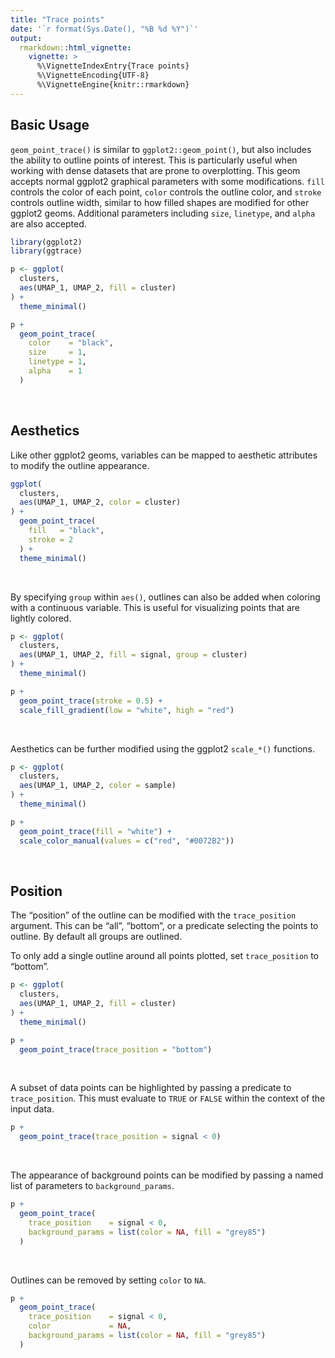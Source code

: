 ```yaml
---
title: "Trace points"
date: '`r format(Sys.Date(), "%B %d %Y")`'
output:
  rmarkdown::html_vignette:
    vignette: >
      %\VignetteIndexEntry{Trace points}
      %\VignetteEncoding{UTF-8}
      %\VignetteEngine{knitr::rmarkdown}
---
```


## Basic Usage

`geom_point_trace()` is similar to `ggplot2::geom_point()`, but also includes
the ability to outline points of interest. This is particularly useful when
working with dense datasets that are prone to overplotting. This geom accepts
normal ggplot2 graphical parameters with some modifications. `fill` controls the
color of each point, `color` controls the outline color, and `stroke` controls
outline width, similar to how filled shapes are modified for other ggplot2
geoms. Additional parameters including `size`, `linetype`, and `alpha` are also
accepted.

```r
library(ggplot2)
library(ggtrace)

p <- ggplot(
  clusters,
  aes(UMAP_1, UMAP_2, fill = cluster)
) + 
  theme_minimal()

p +
  geom_point_trace(
    color    = "black",
    size     = 1,
    linetype = 1,
    alpha    = 1
  )
```

<br>

## Aesthetics

Like other ggplot2 geoms, variables can be mapped to aesthetic attributes to
modify the outline appearance.

```r
ggplot(
  clusters,
  aes(UMAP_1, UMAP_2, color = cluster)
) +
  geom_point_trace(
    fill   = "black",
    stroke = 2
  ) +
  theme_minimal()
```

<br>

By specifying `group` within `aes()`, outlines can also be added when coloring
with a continuous variable. This is useful for visualizing points that are
lightly colored.

```r
p <- ggplot(
  clusters,
  aes(UMAP_1, UMAP_2, fill = signal, group = cluster)
) +
  theme_minimal()

p +
  geom_point_trace(stroke = 0.5) +
  scale_fill_gradient(low = "white", high = "red")
```

<br>

Aesthetics can be further modified using the ggplot2 `scale_*()` functions.

```r
p <- ggplot(
  clusters,
  aes(UMAP_1, UMAP_2, color = sample)
) +
  theme_minimal()

p +
  geom_point_trace(fill = "white") +
  scale_color_manual(values = c("red", "#0072B2"))
```

<br>

## Position

The "position" of the outline can be modified with the `trace_position`
argument. This can be "all", "bottom", or a predicate selecting the points to
outline. By default all groups are outlined.

To only add a single outline around all points plotted, set `trace_position` to
"bottom".

```r
p <- ggplot(
  clusters,
  aes(UMAP_1, UMAP_2, fill = cluster)
) +
  theme_minimal()

p +
  geom_point_trace(trace_position = "bottom")
```

<br>

A subset of data points can be highlighted by passing a predicate to
`trace_position`. This must evaluate to `TRUE` or `FALSE` within the context
of the input data.

```r
p +
  geom_point_trace(trace_position = signal < 0)
```

<br>

The appearance of background points can be modified by passing a named list of
parameters to `background_params`.

```r
p +
  geom_point_trace(
    trace_position    = signal < 0,
    background_params = list(color = NA, fill = "grey85")
  )
```

<br>

Outlines can be removed by setting `color` to `NA`.

```r
p +
  geom_point_trace(
    trace_position    = signal < 0,
    color             = NA,
    background_params = list(color = NA, fill = "grey85")
  )
```
